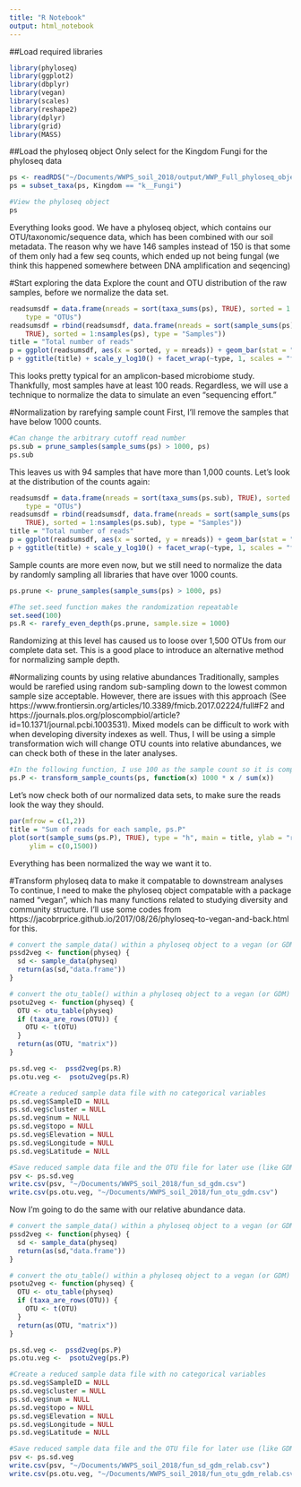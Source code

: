 ```yaml
---
title: "R Notebook"
output: html_notebook
---
```


##Load required libraries
```r
library(phyloseq)
library(ggplot2)
library(dbplyr)
library(vegan)
library(scales)
library(reshape2)
library(dplyr)
library(grid)
library(MASS)
```

##Load the phyloseq object
Only select for the Kingdom Fungi for the phyloseq data
```r

ps <- readRDS("~/Documents/WWPS_soil_2018/output/WWP_Full_phyloseq_object.RDS")
ps = subset_taxa(ps, Kingdom == "k__Fungi")

#View the phyloseq object
ps
```

Everything looks good. We have a phyloseq object, which contains our OTU/taxonomic/sequence data, which has been combined with our soil metadata. The reason why we have 146 samples instead of 150 is that some of them only had a few seq counts, which ended up not being fungal (we think this happened somewhere between DNA amplification and seqencing)

#Start exploring the data
Explore the count and OTU distribution of the raw samples, before we normalize the data set. 

```r
readsumsdf = data.frame(nreads = sort(taxa_sums(ps), TRUE), sorted = 1:ntaxa(ps), 
    type = "OTUs")
readsumsdf = rbind(readsumsdf, data.frame(nreads = sort(sample_sums(ps), 
    TRUE), sorted = 1:nsamples(ps), type = "Samples"))
title = "Total number of reads"
p = ggplot(readsumsdf, aes(x = sorted, y = nreads)) + geom_bar(stat = "identity")
p + ggtitle(title) + scale_y_log10() + facet_wrap(~type, 1, scales = "free")

```
This looks pretty typical for an amplicon-based microbiome study. Thankfully, most samples have at least 100 reads. Regardless, we will use a technique to normalize the data to simulate an even "sequencing effort."


#Normalization by rarefying sample count
First, I'll remove the samples that have below 1000 counts. 
```r
#Can change the arbitrary cutoff read number
ps.sub = prune_samples(sample_sums(ps) > 1000, ps)
ps.sub
```

This leaves us with 94 samples that have more than 1,000 counts. Let's look at the distribution of the counts again:
```r
readsumsdf = data.frame(nreads = sort(taxa_sums(ps.sub), TRUE), sorted = 1:ntaxa(ps.sub), 
    type = "OTUs")
readsumsdf = rbind(readsumsdf, data.frame(nreads = sort(sample_sums(ps.sub), 
    TRUE), sorted = 1:nsamples(ps.sub), type = "Samples"))
title = "Total number of reads"
p = ggplot(readsumsdf, aes(x = sorted, y = nreads)) + geom_bar(stat = "identity")
p + ggtitle(title) + scale_y_log10() + facet_wrap(~type, 1, scales = "free")

```

Sample counts are more even now, but we still need to normalize the data by randomly sampling all libraries that have over 1000 counts. 
```r
ps.prune <- prune_samples(sample_sums(ps) > 1000, ps) 

#The set.seed function makes the randomization repeatable
set.seed(100)
ps.R <- rarefy_even_depth(ps.prune, sample.size = 1000)
```

Randomizing at this level has caused us to loose over 1,500 OTUs from our complete data set. This is a good place to introduce an alternative method for normalizing sample depth.

#Normalizing counts by using relative abundances
Traditionally, samples would be rarefied using random sub-sampling down to the lowest common sample size acceptable. However, there are issues with this approach (See https://www.frontiersin.org/articles/10.3389/fmicb.2017.02224/full#F2 and https://journals.plos.org/ploscompbiol/article?id=10.1371/journal.pcbi.1003531). Mixed models can be difficult to work with when developing diversity indexes as well. Thus, I will be using a simple transformation wich will change OTU counts into relative abundances, we can check both of these in the later analyses. 
```r
#In the following function, I use 100 as the sample count so it is comparable to our rarefied data set
ps.P <- transform_sample_counts(ps, function(x) 1000 * x / sum(x))
```

Let's now check both of our normalized data sets, to make sure the reads look the way they should.
```r
par(mfrow = c(1,2))
title = "Sum of reads for each sample, ps.P"
plot(sort(sample_sums(ps.P), TRUE), type = "h", main = title, ylab = "reads",
     ylim = c(0,1500))
```
Everything has been normalized the way we want it to. 

#Transform phyloseq data to make it compatable to downstream analyses
To continue, I need to make the phyloseq object compatable with a package named "vegan", which has many functions related to studying diversity and community structure. I'll use some codes from https://jacobrprice.github.io/2017/08/26/phyloseq-to-vegan-and-back.html for this. 

```r
# convert the sample_data() within a phyloseq object to a vegan (or GDM) compatible data object
pssd2veg <- function(physeq) {
  sd <- sample_data(physeq)
  return(as(sd,"data.frame"))
}

# convert the otu_table() within a phyloseq object to a vegan (or GDM) compatible data object
psotu2veg <- function(physeq) {
  OTU <- otu_table(physeq)
  if (taxa_are_rows(OTU)) {
    OTU <- t(OTU)
  }
  return(as(OTU, "matrix"))
}

ps.sd.veg <-  pssd2veg(ps.R)
ps.otu.veg <-  psotu2veg(ps.R)

#Create a reduced sample data file with no categorical variables
ps.sd.veg$SampleID = NULL
ps.sd.veg$cluster = NULL
ps.sd.veg$num = NULL
ps.sd.veg$topo = NULL
ps.sd.veg$Elevation = NULL
ps.sd.veg$Longitude = NULL
ps.sd.veg$Latitude = NULL

#Save reduced sample data file and the OTU file for later use (like GDM)
psv <- ps.sd.veg
write.csv(psv, "~/Documents/WWPS_soil_2018/fun_sd_gdm.csv")
write.csv(ps.otu.veg, "~/Documents/WWPS_soil_2018/fun_otu_gdm.csv")

```

Now I'm going to do the same with our relative abundance data.

```r
# convert the sample_data() within a phyloseq object to a vegan (or GDM) compatible data object
pssd2veg <- function(physeq) {
  sd <- sample_data(physeq)
  return(as(sd,"data.frame"))
}

# convert the otu_table() within a phyloseq object to a vegan (or GDM) compatible data object
psotu2veg <- function(physeq) {
  OTU <- otu_table(physeq)
  if (taxa_are_rows(OTU)) {
    OTU <- t(OTU)
  }
  return(as(OTU, "matrix"))
}

ps.sd.veg <-  pssd2veg(ps.P)
ps.otu.veg <-  psotu2veg(ps.P)

#Create a reduced sample data file with no categorical variables
ps.sd.veg$SampleID = NULL
ps.sd.veg$cluster = NULL
ps.sd.veg$num = NULL
ps.sd.veg$topo = NULL
ps.sd.veg$Elevation = NULL
ps.sd.veg$Longitude = NULL
ps.sd.veg$Latitude = NULL

#Save reduced sample data file and the OTU file for later use (like GDM)
psv <- ps.sd.veg
write.csv(psv, "~/Documents/WWPS_soil_2018/fun_sd_gdm_relab.csv")
write.csv(ps.otu.veg, "~/Documents/WWPS_soil_2018/fun_otu_gdm_relab.csv")

```
